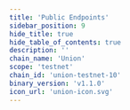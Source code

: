 ```yaml
---
title: 'Public Endpoints'
sidebar_position: 9
hide_title: true
hide_table_of_contents: true
description: ''
chain_name: 'Union'
scope: 'testnet'
chain_id: 'union-testnet-10'
binary_version: 'v1.1.0'
icon_url: 'union-icon.svg'
---
```



<PageTitle
  iconUrl="img/union-icon.svg"
  title="Union Public Endpoints"
  chainId="union-testnet-10"
  version="v1.1.0"
/>

<PublicEndpoints chainId="union-testnet-10" />